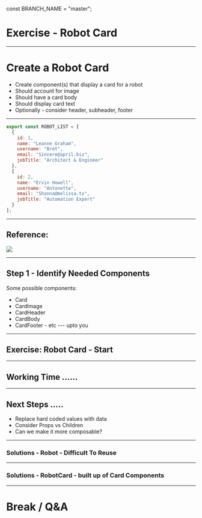 const BRANCH_NAME = "master";


# Exercise - Robot Card

---

# Create a Robot Card

- Create component(s) that display a card for a robot
- Should account for image
- Should have a card body
- Should display card text
- Optionally - consider header, subheader, footer

---


```js
export const ROBOT_LIST = [
  {
    id: 1,
    name: "Leanne Graham",
    username: "Bret",
    email: "Sincere@april.biz",
    jobTitle: "Architect & Engineer"
  },
  {
    id: 2,
    name: "Ervin Howell",
    username: "Antonette",
    email: "Shanna@melissa.tv",
    jobTitle: "Automation Expert"
  }
];
```

---


## Reference:

<Image src="./images/robot-card.png" size="contain" />

---

## Step 1 - Identify Needed Components

Some possible components:

- Card
- CardImage
- CardHeader
- CardBody
- CardFooter - etc --- upto you

---


## Exercise: Robot Card - Start

<CodeSandbox
  src="https://codesandbox.io/embed/nnmop75qo4?fontsize=14"
  runOnClick={0}
/>

---

## Working Time ......

---

## Next Steps .....

- Replace hard coded values with data
- Consider Props vs Children
- Can we make it more composable?

---


### Solutions - Robot - Difficult To Reuse

<CodeSandbox
  src="https://codesandbox.io/embed/8k4nrn3z3l?codemirror=1&fontsize=14"
  runOnClick={0}
/>

---


### Solutions - RobotCard - built up of Card Components

<CodeSandbox
  src="https://codesandbox.io/embed/88p9z8xjql?codemirror=1&fontsize=14&hidenavigation=1"
  runOnClick={0}
/>

---

# Break / Q&A
